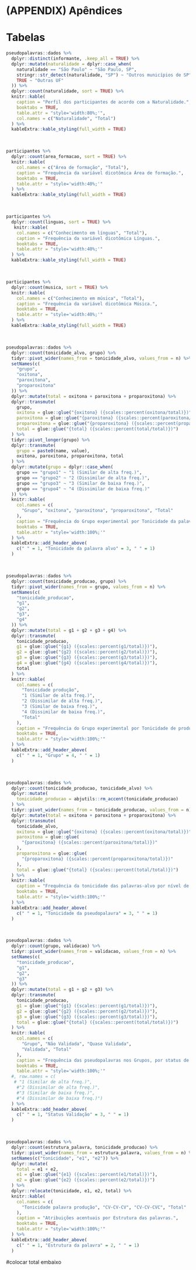 # (APPENDIX) Apêndices {-} 

# Tabelas {#tabelas}

```r

pseudopalavras::dados %>% 
  dplyr::distinct(informante, .keep_all = TRUE) %>% 
  dplyr::mutate(naturalidade = dplyr::case_when(
    naturalidade == "São Paulo" ~ "São Paulo, SP",
    stringr::str_detect(naturalidade, "SP") ~ "Outros municípios de SP",
    TRUE ~ "Outras UF"
  )) %>% 
  dplyr::count(naturalidade, sort = TRUE) %>% 
  knitr::kable(
    caption = "Perfil dos participantes de acordo com a Naturalidade.",
    booktabs = TRUE,
    table.attr = "style='width:80%;'", 
    col.names = c("Naturalidade", "Total")
  ) %>% 
  kableExtra::kable_styling(full_width = TRUE)
```
<br>
```r
participantes %>% 
  dplyr::count(area_formacao, sort = TRUE) %>% 
  knitr::kable(
    col.names = c("Área de formação", "Total"),
    caption = "Frequência da variável dicotômica Área de formação.",
    booktabs = TRUE,
    table.attr = "style='width:40%;'"
  ) %>% 
  kableExtra::kable_styling(full_width = TRUE)
```
<br>
```r
participantes %>% 
  dplyr::count(linguas, sort = TRUE) %>% 
   knitr::kable(
    col.names = c("Conhecimento em línguas", "Total"),
    caption = "Frequência da variável dicotômica Línguas.",
    booktabs = TRUE,
    table.attr = "style='width:40%;'"
  ) %>% 
  kableExtra::kable_styling(full_width = TRUE)
```
<br>
```r
participantes %>% 
  dplyr::count(musica, sort = TRUE) %>% 
  knitr::kable(
    col.names = c("Conhecimento em música", "Total"),
    caption = "Frequência da variável dicotômica Música.",
    booktabs = TRUE,
    table.attr = "style='width:40%;'"
  ) %>% 
  kableExtra::kable_styling(full_width = TRUE)
```
<br>
```r
pseudopalavras::dados %>% 
  dplyr::count(tonicidade_alvo, grupo) %>% 
  tidyr::pivot_wider(names_from = tonicidade_alvo, values_from = n) %>%
  setNames(c(
    "grupo", 
    "oxitona",
    "paroxitona",
    "proparoxitona"
  )) %>%
  dplyr::mutate(total = oxitona + paroxitona + proparoxitona) %>% 
  dplyr::transmute(
    grupo,
    oxitona = glue::glue("{oxitona} ({scales::percent(oxitona/total)})"),
    paroxitona = glue::glue("{paroxitona} ({scales::percent(paroxitona/total)})"),
    proparoxitona = glue::glue("{proparoxitona} ({scales::percent(proparoxitona/total)})"),
    total = glue::glue("{total} ({scales::percent(total/total)})")
  ) %>% 
  tidyr::pivot_longer(grupo) %>% 
  dplyr::transmute(
    grupo = paste0(name, value),
    oxitona, paroxitona, proparoxitona, total
  ) %>% 
  dplyr::mutate(grupo = dplyr::case_when(
    grupo == "grupo1" ~ "1 (Similar de alta freq.)",
    grupo == "grupo2" ~ "2 (Dissimilar de alta freq.)",
    grupo == "grupo3" ~ "3 (Similar de baixa freq.)",
    grupo == "grupo4" ~ "4 (Dissimilar de baixa freq.)"
  )) %>% 
  knitr::kable(
    col.names = c(
      "Grupo", "oxítona", "paroxítona", "proparoxítona", "Total"
    ),
    caption = "Frequência do Grupo experimental por Tonicidade da palavra-alvo.",
    booktabs = TRUE,
    table.attr = "style='width:100%;'"
  ) %>% 
  kableExtra::add_header_above(
    c(" " = 1, "Tonicidade da palavra alvo" = 3, " " = 1)
  )
```
<br>
```r
pseudopalavras::dados %>% 
  dplyr::count(tonicidade_producao, grupo) %>% 
  tidyr::pivot_wider(names_from = grupo, values_from = n) %>%
  setNames(c(
    "tonicidade_producao", 
    "g1",
    "g2",
    "g3",
    "g4"
  )) %>% 
  dplyr::mutate(total = g1 + g2 + g3 + g4) %>% 
  dplyr::transmute(
    tonicidade_producao,
    g1 = glue::glue("{g1} ({scales::percent(g1/total)})"),
    g2 = glue::glue("{g2} ({scales::percent(g2/total)})"),
    g3 = glue::glue("{g3} ({scales::percent(g3/total)})"),
    g4 = glue::glue("{g4} ({scales::percent(g4/total)})"),
    total
  ) %>% 
  knitr::kable(
    col.names = c(
      "Tonicidade produção", 
      "1 (Similar de alta freq.)",
      "2 (Dissimilar de alta freq.)",
      "3 (Similar de baixa freq.)",
      "4 (Dissimilar de baixa freq.)",
      "Total"
    ),
    caption = "Frequência do Grupo experimental por Tonicidade de produção (da pseudopalavra).",
    booktabs = TRUE,
    table.attr = "style='width:100%;'"
  ) %>% 
  kableExtra::add_header_above(
    c(" " = 1, "Grupo" = 4, " " = 1)
  )
```
<br>
```r
pseudopalavras::dados %>%
  dplyr::count(tonicidade_producao, tonicidade_alvo) %>% 
  dplyr::mutate(
    tonicidade_producao = abjutils::rm_accent(tonicidade_producao)
  ) %>% 
  tidyr::pivot_wider(names_from = tonicidade_producao, values_from = n) %>% 
  dplyr::mutate(total = oxitona + paroxitona + proparoxitona) %>% 
  dplyr::transmute(
    tonicidade_alvo,
    oxitona = glue::glue("{oxitona} ({scales::percent(oxitona/total)})"),
    paroxitona = glue::glue(
      "{paroxitona} ({scales::percent(paroxitona/total)})"
    ),
    proparoxitona = glue::glue(
      "{proparoxitona} ({scales::percent(proparoxitona/total)})"
    ),
    total = glue::glue("{total} ({scales::percent(total/total)})")
  ) %>% 
  knitr::kable(
    caption = "Frequência da tonicidade das palavras-alvo por nível de tonicidade das pseudopalavras.",
    booktabs = TRUE,
    table.attr = "style='width:100%;'"
  ) %>% 
  kableExtra::add_header_above(
    c(" " = 1, "Tonicidade da pseudopalavra" = 3, " " = 1)
  )
```
<br>
```r
pseudopalavras::dados %>% 
  dplyr::count(grupo, validacao) %>% 
  tidyr::pivot_wider(names_from = validacao, values_from = n) %>%
  setNames(c(
    "tonicidade_producao", 
    "g1",
    "g2",
    "g3"
  )) %>% 
  dplyr::mutate(total = g1 + g2 + g3) %>% 
  dplyr::transmute(
    tonicidade_producao,
    g1 = glue::glue("{g1} ({scales::percent(g1/total)})"),
    g2 = glue::glue("{g2} ({scales::percent(g2/total)})"),
    g3 = glue::glue("{g3} ({scales::percent(g3/total)})"),
    total = glue::glue("{total} ({scales::percent(total/total)})")
  ) %>% 
  knitr::kable(
    col.names = c(
      "Grupo", "Não Validada", "Quase Validada", 
      "Validada", "Total"
    ),
    caption = "Frequência das pseudopalavras nos Grupos, por status de Validação.",
    booktabs = TRUE,
    table.attr = "style='width:100%;'"
  #, row.names = c(
   # "1 (Similar de alta freq.)",
    #"2 (Dissimilar de alta freq.)",
    #"3 (Similar de baixa freq.)",
    #"4 (Dissimilar de baixa freq.)")
  ) %>% 
  kableExtra::add_header_above(
    c(" " = 1, "Status Validação" = 3, " " = 1)
  )
```
<br>
```r
pseudopalavras::dados %>% 
  dplyr::count(estrutura_palavra, tonicidade_producao) %>% 
  tidyr::pivot_wider(names_from = estrutura_palavra, values_from = n) %>% 
  setNames(c("tonicidade", "e1", "e2")) %>% 
  dplyr::mutate(
    total = e1 + e2,
    e1 = glue::glue("{e1} ({scales::percent(e1/total)})"),
    e2 = glue::glue("{e2} ({scales::percent(e2/total)})")
  ) %>% 
  dplyr::relocate(tonicidade, e1, e2, total) %>% 
  knitr::kable(
    col.names = c(
      "Tonicidade palavra produção", "CV-CV-CV", "CV-CV-CVC", "Total"
    ),
    caption = "Atribuições acentuais por Estrutura das palavras.",
    booktabs = TRUE,
    table.attr = "style='width:100%;'"
  ) %>% 
  kableExtra::add_header_above(
    c(" " = 1, "Estrutura da palavra" = 2, " " = 1)
  )
```

#colocar total embaixo





